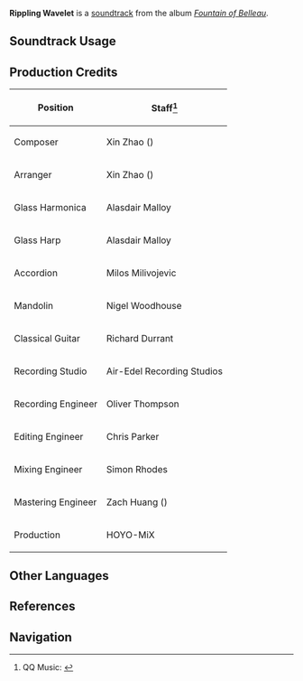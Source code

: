 {{Soundtrack Infobox
|image          = Fountain of Belleau.png
|album          = Fountain of Belleau
|disc           = 2
|number         = 36
|featured       = 
|featured2      = 
|featured3      = 
|featured_disc  = 
|featured_disc2 = 
|featured_disc3 = 
|youtube_id     = bf9IHO4qbbQ
|spotify_id     = 7bYhX8ahLp52hiEiKfTH5v
|previous       = Cruising in the Balmy Breeze
|next           = Cerulean Tour
}}
'''Rippling Wavelet''' is a [[soundtrack]] from the album ''[[Fountain of Belleau]]''.

==Soundtrack Usage==
{{Soundtrack Usage
|quest    = 
|location = Fontaine//[[Aquabus]]
|domain   = 
|special  = Aquabus
}}

==Production Credits==
{| class="wikitable"
! Position
! Staff<ref>QQ Music: [https://y.qq.com/n/ryqq/songDetail/000K31FA163XOD {{zh|漪澜摇漾 Rippling Wavelet}}]</ref>
|-
! Composer
| Xin Zhao ({{zh|赵鑫}})
|-
! Arranger
| Xin Zhao ({{zh|赵鑫}})
|-
! Glass Harmonica
| Alasdair Malloy
|-
! Glass Harp
| Alasdair Malloy
|-
! Accordion
| Milos Milivojevic
|-
! Mandolin
| Nigel Woodhouse
|-
! Classical Guitar
| Richard Durrant
|-
! Recording Studio
| Air-Edel Recording Studios
|-
! Recording Engineer
| Oliver Thompson
|-
! Editing Engineer
| Chris Parker
|-
! Mixing Engineer
| Simon Rhodes
|-
! Mastering Engineer
| Zach Huang ({{zh|黄巍}})
|-
! Production
| HOYO-MiX
|}
<!--
==Videos==
<gallery>
</gallery>

==Trivia==
-->

==Other Languages==
{{Other Languages
|en      = Rippling Wavelet
|zhs     = 漪澜摇漾
|zhs_rm  = 
|zhs_tl  = 
|ja      = 揺らめく波
|ja_rm   = Yurameku Nami
|ja_tl   = 
}}

==References==
{{Reflist}}

==Navigation==
{{Soundtrack Navbox|Fountain of Belleau}}